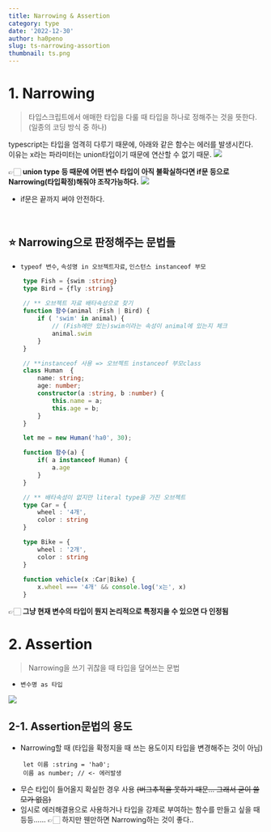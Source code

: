 ```yaml
---
title: Narrowing & Assertion
category: type
date: '2022-12-30'
author: ha0peno
slug: ts-narrowing-assortion
thumbnail: ts.png
---
```




# 1. Narrowing
> 타입스크립트에서 애매한 타입을 다룰 때 타입을 하나로 정해주는 것을 뜻한다. <br/>
(일종의 코딩 방식 중 하나)

typescript는 타입을 엄격히 다루기 때문에, 아래와 같은 함수는 에러를 발생시킨다. <br/>
이유는 x라는 파라미터는 union타입이기 때문에 연산할 수 없기 때문.
![](https://velog.velcdn.com/images/ha0/post/4d454330-a170-47cb-956e-c4f460c1aab2/image.png)

👉🏻 __union type 등 때문에 어떤 변수 타입이 아직 불확실하다면 if문 등으로 Narrowing(타입확정)해줘야 조작가능하다.__
![](https://velog.velcdn.com/images/ha0/post/dcb98e61-b4c6-4303-89f8-7e288c8ecdf2/image.png)
- if문은 끝까지 써야 안전하다.
<br/>

## ⭐️ Narrowing으로 판정해주는 문법들
- `typeof 변수`, `속성명 in 오브젝트자료`, `인스턴스 instanceof 부모`
```ts
	type Fish = {swim :string}
	type Bird = {fly :string}
    
	// ** 오브젝트 자료 배타속성으로 찾기
	function 함수(animal :Fish | Bird) {
    	if ( 'swim' in animal) {
        	// (Fish에만 있는)swim이라는 속성이 animal에 있는지 체크
        	animal.swim
    	}
	}
```

```ts
	// **instanceof 사용 => 오브젝트 instanceof 부모class
	class Human  { 
    	name: string; 
    	age: number;
    	constructor(a :string, b :number) {
      		this.name = a;
       		this.age = b;
    	}
	}

	let me = new Human('ha0', 30);

	function 함수(a) {
    	if( a instanceof Human) {
        	a.age
    	}
	}
```
```ts
	// ** 배타속성이 없지만 literal type을 가진 오브젝트
    type Car = {
    	wheel : '4개',
    	color : string
	}

	type Bike = {
    	wheel : '2개',
    	color : string
	}
	
    function vehicle(x :Car|Bike) {
    	x.wheel === '4개' && console.log('x는', x)
	}
```
👉🏻 __그냥 현재 변수의 타입이 뭔지 논리적으로 특정지을 수 있으면 다 인정됨__
<br/>

# 2. Assertion
> Narrowing을 쓰기 귀찮을 때 타입을 덮어쓰는 문법
- `변수명 as 타입`

![](https://velog.velcdn.com/images/ha0/post/00645c98-2f2a-4396-ab8d-5331d77377ac/image.png)
## 2-1. Assertion문법의 용도
- Narrowing할 때 (타입을 확정지을 때 쓰는 용도이지 타입을 변경해주는 것이 아님)
```tsx
	let 이름 :string = 'ha0';
	이름 as number; // <- 에러발생
```
- 무슨 타입이 들어올지 확실한 경우 사용 ~~(버그추적을 못하기 때문... 그래서 굳이 쓸모가 없음)~~
 - 임시로 에러해결용으로 사용하거나 타입을 강제로 부여하는 함수를 만들고 싶을 때 등등......
👉🏻 하지만 웬만하면 Narrowing하는 것이 좋다..



